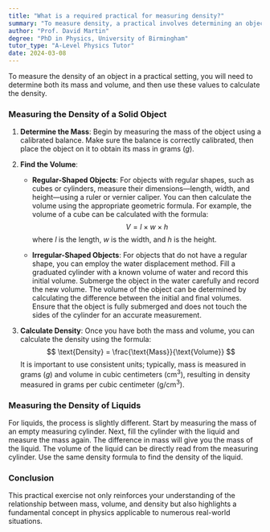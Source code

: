 ```yaml
---
title: "What is a required practical for measuring density?"
summary: "To measure density, a practical involves determining an object's mass and volume, followed by calculating its density using the formula density = mass/volume."
author: "Prof. David Martin"
degree: "PhD in Physics, University of Birmingham"
tutor_type: "A-Level Physics Tutor"
date: 2024-03-08
---
```


To measure the density of an object in a practical setting, you will need to determine both its mass and volume, and then use these values to calculate the density.

### Measuring the Density of a Solid Object

1. **Determine the Mass**: 
   Begin by measuring the mass of the object using a calibrated balance. Make sure the balance is correctly calibrated, then place the object on it to obtain its mass in grams ($g$).

2. **Find the Volume**:
   - **Regular-Shaped Objects**: For objects with regular shapes, such as cubes or cylinders, measure their dimensions—length, width, and height—using a ruler or vernier caliper. You can then calculate the volume using the appropriate geometric formula. For example, the volume of a cube can be calculated with the formula:
   $$ V = l \times w \times h $$
   where $l$ is the length, $w$ is the width, and $h$ is the height.
   
   - **Irregular-Shaped Objects**: For objects that do not have a regular shape, you can employ the water displacement method. Fill a graduated cylinder with a known volume of water and record this initial volume. Submerge the object in the water carefully and record the new volume. The volume of the object can be determined by calculating the difference between the initial and final volumes. Ensure that the object is fully submerged and does not touch the sides of the cylinder for an accurate measurement.

3. **Calculate Density**: 
   Once you have both the mass and volume, you can calculate the density using the formula:
   $$ \text{Density} = \frac{\text{Mass}}{\text{Volume}} $$
   It is important to use consistent units; typically, mass is measured in grams ($g$) and volume in cubic centimeters ($\text{cm}^3$), resulting in density measured in grams per cubic centimeter ($\text{g/cm}^3$).

### Measuring the Density of Liquids

For liquids, the process is slightly different. Start by measuring the mass of an empty measuring cylinder. Next, fill the cylinder with the liquid and measure the mass again. The difference in mass will give you the mass of the liquid. The volume of the liquid can be directly read from the measuring cylinder. Use the same density formula to find the density of the liquid.

### Conclusion

This practical exercise not only reinforces your understanding of the relationship between mass, volume, and density but also highlights a fundamental concept in physics applicable to numerous real-world situations.
    